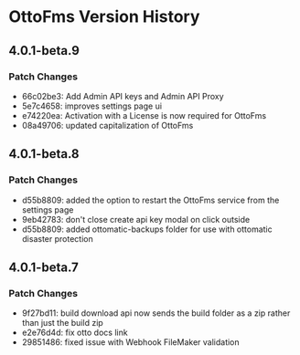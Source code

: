 # OttoFms Version History

## 4.0.1-beta.9

### Patch Changes

- 66c02be3: Add Admin API keys and Admin API Proxy
- 5e7c4658: improves settings page ui
- e74220ea: Activation with a License is now required for OttoFms
- 08a49706: updated capitalization of OttoFms

## 4.0.1-beta.8

### Patch Changes

- d55b8809: added the option to restart the OttoFms service from the settings page
- 9eb42783: don't close create api key modal on click outside
- d55b8809: added ottomatic-backups folder for use with ottomatic disaster protection

## 4.0.1-beta.7

### Patch Changes

- 9f27bd11: build download api now sends the build folder as a zip rather than just the build zip
- e2e76d4d: fix otto docs link
- 29851486: fixed issue with Webhook FileMaker validation
